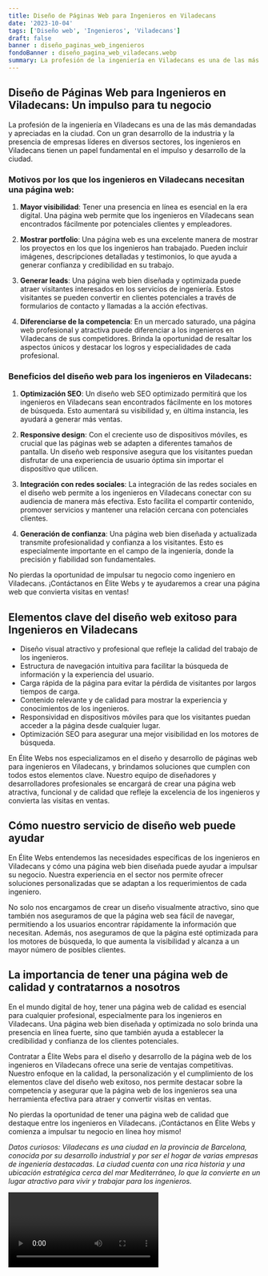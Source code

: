 ```yaml
---
title: Diseño de Páginas Web para Ingenieros en Viladecans
date: '2023-10-04'
tags: ['Diseño web', 'Ingenieros', 'Viladecans']
draft: false
banner : diseño_paginas_web_ingenieros
fondoBanner : diseño_pagina_web_viladecans.webp
summary: La profesión de la ingeniería en Viladecans es una de las más demandadas y apreciadas en la ciudad. Con un gran desarrollo de la industria y la presencia de empresas líderes en diversos sectores, los ingenieros en Viladecans tienen un papel fundamental en el impulso y desarrollo de la ciudad.
---
```


## Diseño de Páginas Web para Ingenieros en Viladecans: Un impulso para tu negocio

La profesión de la ingeniería en Viladecans es una de las más demandadas y apreciadas en la ciudad. Con un gran desarrollo de la industria y la presencia de empresas líderes en diversos sectores, los ingenieros en Viladecans tienen un papel fundamental en el impulso y desarrollo de la ciudad.

### Motivos por los que los ingenieros en Viladecans necesitan una página web:

1. **Mayor visibilidad**: Tener una presencia en línea es esencial en la era digital. Una página web permite que los ingenieros en Viladecans sean encontrados fácilmente por potenciales clientes y empleadores.

2. **Mostrar portfolio**: Una página web es una excelente manera de mostrar los proyectos en los que los ingenieros han trabajado. Pueden incluir imágenes, descripciones detalladas y testimonios, lo que ayuda a generar confianza y credibilidad en su trabajo.

3. **Generar leads**: Una página web bien diseñada y optimizada puede atraer visitantes interesados ​​en los servicios de ingeniería. Estos visitantes se pueden convertir en clientes potenciales a través de formularios de contacto y llamadas a la acción efectivas.

4. **Diferenciarse de la competencia**: En un mercado saturado, una página web profesional y atractiva puede diferenciar a los ingenieros en Viladecans de sus competidores. Brinda la oportunidad de resaltar los aspectos únicos y destacar los logros y especialidades de cada profesional.

### Beneficios del diseño web para los ingenieros en Viladecans:

1. **Optimización SEO**: Un diseño web SEO optimizado permitirá que los ingenieros en Viladecans sean encontrados fácilmente en los motores de búsqueda. Esto aumentará su visibilidad y, en última instancia, les ayudará a generar más ventas.

2. **Responsive design**: Con el creciente uso de dispositivos móviles, es crucial que las páginas web se adapten a diferentes tamaños de pantalla. Un diseño web responsive asegura que los visitantes puedan disfrutar de una experiencia de usuario óptima sin importar el dispositivo que utilicen.

3. **Integración con redes sociales**: La integración de las redes sociales en el diseño web permite a los ingenieros en Viladecans conectar con su audiencia de manera más efectiva. Esto facilita el compartir contenido, promover servicios y mantener una relación cercana con potenciales clientes.

4. **Generación de confianza**: Una página web bien diseñada y actualizada transmite profesionalidad y confianza a los visitantes. Esto es especialmente importante en el campo de la ingeniería, donde la precisión y fiabilidad son fundamentales.

No pierdas la oportunidad de impulsar tu negocio como ingeniero en Viladecans. ¡Contáctanos en Élite Webs y te ayudaremos a crear una página web que convierta visitas en ventas!

<GifSeo />

<Cta />

## Elementos clave del diseño web exitoso para Ingenieros en Viladecans

- Diseño visual atractivo y profesional que refleje la calidad del trabajo de los ingenieros.
- Estructura de navegación intuitiva para facilitar la búsqueda de información y la experiencia del usuario.
- Carga rápida de la página para evitar la pérdida de visitantes por largos tiempos de carga.
- Contenido relevante y de calidad para mostrar la experiencia y conocimientos de los ingenieros.
- Responsividad en dispositivos móviles para que los visitantes puedan acceder a la página desde cualquier lugar.
- Optimización SEO para asegurar una mejor visibilidad en los motores de búsqueda.

En Élite Webs nos especializamos en el diseño y desarrollo de páginas web para ingenieros en Viladecans, y brindamos soluciones que cumplen con todos estos elementos clave. Nuestro equipo de diseñadores y desarrolladores profesionales se encargará de crear una página web atractiva, funcional y de calidad que refleje la excelencia de los ingenieros y convierta las visitas en ventas.

## Cómo nuestro servicio de diseño web puede ayudar

En Élite Webs entendemos las necesidades específicas de los ingenieros en Viladecans y cómo una página web bien diseñada puede ayudar a impulsar su negocio. Nuestra experiencia en el sector nos permite ofrecer soluciones personalizadas que se adaptan a los requerimientos de cada ingeniero.

No solo nos encargamos de crear un diseño visualmente atractivo, sino que también nos aseguramos de que la página web sea fácil de navegar, permitiendo a los usuarios encontrar rápidamente la información que necesitan. Además, nos aseguramos de que la página esté optimizada para los motores de búsqueda, lo que aumenta la visibilidad y alcanza a un mayor número de posibles clientes.

## La importancia de tener una página web de calidad y contratarnos a nosotros

En el mundo digital de hoy, tener una página web de calidad es esencial para cualquier profesional, especialmente para los ingenieros en Viladecans. Una página web bien diseñada y optimizada no solo brinda una presencia en línea fuerte, sino que también ayuda a establecer la credibilidad y confianza de los clientes potenciales.

Contratar a Élite Webs para el diseño y desarrollo de la página web de los ingenieros en Viladecans ofrece una serie de ventajas competitivas. Nuestro enfoque en la calidad, la personalización y el cumplimiento de los elementos clave del diseño web exitoso, nos permite destacar sobre la competencia y asegurar que la página web de los ingenieros sea una herramienta efectiva para atraer y convertir visitas en ventas.

No pierdas la oportunidad de tener una página web de calidad que destaque entre los ingenieros en Viladecans. ¡Contáctanos en Élite Webs y comienza a impulsar tu negocio en línea hoy mismo!

*Datos curiosos: Viladecans es una ciudad en la provincia de Barcelona, conocida por su desarrollo industrial y por ser el hogar de varias empresas de ingeniería destacadas. La ciudad cuenta con una rica historia y una ubicación estratégica cerca del mar Mediterráneo, lo que la convierte en un lugar atractivo para vivir y trabajar para los ingenieros.*

<Video />

<CtaBot job='Ingenieros' city='Viladecans'/>

<Gmaps query='Viladecans+españa+maps' />